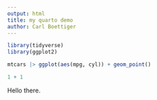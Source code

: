 ```yaml
---
output: html
title: my quarto demo
author: Carl Boettiger
---
```


```r
library(tidyverse)
library(ggplot2)
```

```r
mtcars |> ggplot(aes(mpg, cyl)) + geom_point()
```

```r
1 + 1
```

Hello there.
